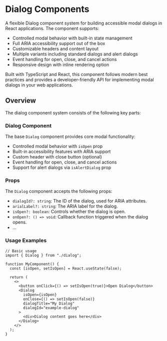 
<Meta title="FP.REACT Components/Dialog/Readme" />

# Dialog Components

A flexible Dialog component system for building accessible modal dialogs in
React applications. The component supports:

- Controlled modal behavior with built-in state management
- Full ARIA accessibility support out of the box
- Customizable headers and content layout
- Multiple variants including standard dialogs and alert dialogs
- Event handling for open, close, and cancel actions
- Responsive design with inline rendering option

Built with TypeScript and React, this component follows modern best practices
and provides a developer-friendly API for implementing modal dialogs in your web
applications.

## Overview

The dialog component system consists of the following key parts:

### Dialog Component

The base `Dialog` component provides core modal functionality:

- Controlled modal behavior with `isOpen` prop
- Built-in accessibility features with ARIA support
- Custom header with close button (optional)
- Event handling for open, close, and cancel actions
- Support for alert dialogs via `isAlertDialog` prop

### Props

The `Dialog` component accepts the following props:

- `dialogId?: string`: The ID of the dialog, used for ARIA attributes.
- `arialLabel?: string`: The ARIA label for the dialog.
- `isOpen?: boolean`: Controls whether the dialog is open.
- `onOpen?: () => void`: Callback function triggered when the dialog opens.
- ...

### Usage Examples

```tsx
// Basic usage
import { Dialog } from "./dialog";

function MyComponent() {
  const [isOpen, setIsOpen] = React.useState(false);

  return (
    <>
      <button onClick={() => setIsOpen(true)}>Open Dialog</button>
      <Dialog
        isOpen={isOpen}
        onClose={() => setIsOpen(false)}
        dialogTitle="My Dialog"
        dialogId="example-dialog"
      >
        <div>Dialog content goes here</div>
      </Dialog>
    </>
  );
}
